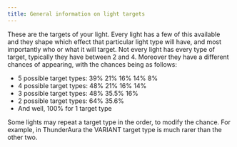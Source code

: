 ```yaml
---
title: General information on light targets
---
```

These are the targets of your light. Every light has a few of this available and they shape which effect that particular light type will have, and most importantly who or what it will target.
Not every light has every type of target, typically they have between 2 and 4. Moreover they have a different chances of appearing, with the chances being as follows:
- 5 possible target types: 39% 21% 16% 14% 8%
- 4 possible target types: 48% 21% 16% 14%
- 3 possible target types: 48% 35.5% 16%
- 2 possible target types: 64% 35.6%
- And well, 100% for 1 target type

Some lights may repeat a target type in the order, to modify the chance. For example, in ThunderAura the VARIANT target type is much rarer than the other two.

